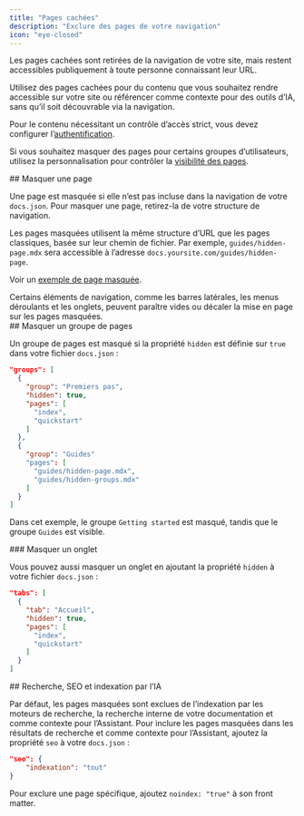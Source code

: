 ```yaml
---
title: "Pages cachées"
description: "Exclure des pages de votre navigation"
icon: "eye-closed"
---
```


Les pages cachées sont retirées de la navigation de votre site, mais restent accessibles publiquement à toute personne connaissant leur URL.

Utilisez des pages cachées pour du contenu que vous souhaitez rendre accessible sur votre site ou référencer comme contexte pour des outils d’IA, sans qu’il soit découvrable via la navigation.

Pour le contenu nécessitant un contrôle d’accès strict, vous devez configurer l’[authentification](/fr/authentication-personalization/authentication-setup).

Si vous souhaitez masquer des pages pour certains groupes d’utilisateurs, utilisez la personnalisation pour contrôler la [visibilité des pages](/fr/authentication-personalization/overview#page-visibility).

<div id="hiding-a-page">
  ## Masquer une page
</div>

Une page est masquée si elle n’est pas incluse dans la navigation de votre `docs.json`. Pour masquer une page, retirez-la de votre structure de navigation.

Les pages masquées utilisent la même structure d’URL que les pages classiques, basée sur leur chemin de fichier. Par exemple, `guides/hidden-page.mdx` sera accessible à l’adresse `docs.yoursite.com/guides/hidden-page`.

Voir un [exemple de page masquée](/fr/guides/hidden-page-example).

<Note>
  Certains éléments de navigation, comme les barres latérales, les menus déroulants et les onglets, peuvent paraître vides ou décaler la mise en page sur les pages masquées.
</Note>

<div id="hiding-a-group-of-pages">
  ## Masquer un groupe de pages
</div>

Un groupe de pages est masqué si la propriété `hidden` est définie sur `true` dans votre fichier `docs.json` :

```json highlight={4}
"groups": [
  {
    "group": "Premiers pas",
    "hidden": true,
    "pages": [
      "index",
      "quickstart"
    ]
  },
  {
    "group": "Guides"
    "pages": [
      "guides/hidden-page.mdx",
      "guides/hidden-groups.mdx"
    ]
  }
]
```

Dans cet exemple, le groupe `Getting started` est masqué, tandis que le groupe `Guides` est visible.

<div id="hiding-a-tab">
  ### Masquer un onglet
</div>

Vous pouvez aussi masquer un onglet en ajoutant la propriété `hidden` à votre fichier `docs.json` :

```json highlight={4}
"tabs": [
  {
    "tab": "Accueil",
    "hidden": true,
    "pages": [
      "index",
      "quickstart"
    ]
  }
]
```

<div id="search-seo-and-ai-indexing">
  ## Recherche, SEO et indexation par l’IA
</div>

Par défaut, les pages masquées sont exclues de l’indexation par les moteurs de recherche, la recherche interne de votre documentation et comme contexte pour l’Assistant. Pour inclure les pages masquées dans les résultats de recherche et comme contexte pour l’Assistant, ajoutez la propriété `seo` à votre `docs.json` :

```json
"seo": {
    "indexation": "tout"
}
```

Pour exclure une page spécifique, ajoutez `noindex: "true"` à son front matter.
